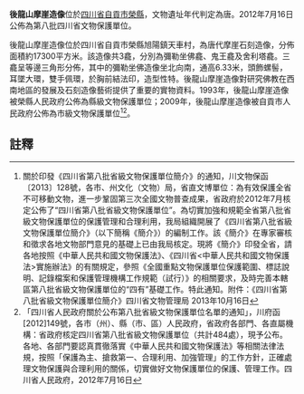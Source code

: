 {{msg:四川省文物保護單位
|名稱 = 後龍山摩崖造像
|編號 = 316
|圖片 = 
|級別 = S8
|分類 = 
|時代 = [[唐代|唐代]]
|地点 = [[四川省|四川省]][[自貢市|自貢市]][[榮縣|榮縣]]
|坐標 =
|登錄 = 2012年7月16日
}}
'''後龍山摩崖造像'''位於[[四川省|四川省]][[自貢市|自貢市]][[榮縣|榮縣]]，文物遺址年代判定為唐。2012年7月16日公佈為第八批四川省文物保護單位。

後龍山摩崖造像位於四川省自貢市榮縣旭陽鎮天車村，為唐代摩崖石刻造像，分佈面積約17300平方米。該造像共3龕，分別為彌勒坐佛龕、鬼王龕及舍利塔龕。三龕呈等邊三角形分佈，其中的彌勒坐佛造像坐北向南，通高6.33米，頭飾螺髻，耳墜大環，雙手佩環，於胸前結法印，造型性特。後龍山摩崖造像對研究佛教在西南地區的發展及石刻造像藝術提供了重要的實物資料。1993年，後龍山摩崖造像被榮縣人民政府公佈為縣級文物保護單位；2009年，後龍山摩崖造像被自貢市人民政府公佈為市級文物保護單位<ref>關於印發《四川省第八批省級文物保護單位簡介》的通知，川文物保函〔2013〕128號，各市、州文化（文物）局，省直文博單位：為有效保護全省不可移動文物，進一步鞏固第三次全國文物普查成果，省政府於2012年7月核定公佈了“四川省第八批省級文物保護單位”。為切實加強和規範全省第八批省級文物保護單位的保護管理和合理利用，我局組織開展了《四川省第八批省級文物保護單位簡介》（以下簡稱《簡介》）的編制工作。該《簡介》在專家審核和徵求各地文物部門意見的基礎上已由我局核定。現將《簡介》印發全省，請各地按照《中華人民共和國文物保護法》、《四川省<中華人民共和國文物保護法>實施辦法》的有關規定，參照《全國重點文物保護單位保護範圍、標誌說明、記錄檔案和保護管理機構工作規範（試行）》的相關要求，及時完善本轄區第八批省級文物保護單位的“四有”基礎工作。特此通知。附件：《四川省第八批省級文物保護單位簡介》四川省文物管理局  2013年10月16日</ref><ref>「四川省人民政府關於公布第八批省級文物保護單位名單的通知」，川府函[2012]149號，各市（州）、縣（市、區）人民政府，省政府各部門、各直屬機構：省政府核定四川省第八批省級文物保護單位（共計484處），現予公布。各地、各部門要認真貫徹落實《中華人民共和國文物保護法》等相關法律法規，按照「保護為主、搶救第一、合理利用、加強管理」的工作方針，正確處理文物保護與合理利用的關係，切實做好文物保護單位的保護、管理工作。四川省人民政府，2012年7月16日</ref>。
==註釋==
{{reflist}}
{{文物保護單位小作品}}